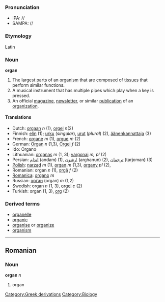 ===Pronunciation===
*IPA: //
*SAMPA: //

===Etymology===
Latin

=== Noun ===
'''organ'''

#The largest parts of an [[organism]] that are composed of [[tissue]]s that perform similar functions.
#A musical instrument that has multiple pipes which play when a key is pressed.
#An official [[magazine]], [[newsletter]], or similar [[publication]] of an [[organization]].

====Translations====
*Dutch: [[orgaan]] ''n'' (1), [[orgel]] ''n''(2)
*Finnish: [[elin]] (1); [[urku]] (''singular''), [[urut]] (''plural'') (2), [[äänenkannattaja]] (3)
*French: [[organe]] ''m'' (1), [[orgue]] ''m'' (2)
*German: [[Organ]] ''n'' (1,3), [[Orgel]] ''f'' (2)
*Ido: Organo
*Lithuanian: [[organas]] ''m'' (1, 3); [[vargonai]] ''m, pl'' (2)
*Persian: [[اندام]] (andam) (1), [[ارغنون]] (arghanun) (2), [[ترجمان]] (tarjoman) (3)
*[[Polish]]: [[narząd]] ''m'' (1), [[organ]] ''m'' (1,3), [[organy]] ''pl'' (2), 
*Romanian: organ ''n'' (1), [[orgă]] ''f'' (2)
*[[Romanica]]: [[organo]] ''m''
*Russian: [[орган]] (organ) ''m'' (1,2)
*Swedish: organ ''n'' (1, 3), [[orgel]] ''c'' (2)
*Turkish: organ (1, 3), [[org]] (2)

===Derived terms===
* [[organelle]]
* [[organic]]
* [[organise]] or [[organize]]
* [[organism]]

----

==Romanian==

=== Noun ===
'''organ''' ''n''

# organ

[[Category:Greek derivations]][[Category:Biology]]